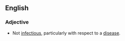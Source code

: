 ==English==
===Adjective===
{{en-adj}}
* Not [[infectious]], particularly with respect to a [[disease]].